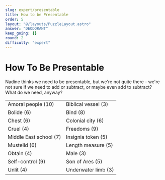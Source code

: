 ```yaml
---
slug: expert/presentable
title: How to be Presentable
order: 5
layout: "@/layouts/PuzzleLayout.astro"
answer: "DEODORANT"
keep_going: {}
round: 2
difficulty: "expert"
---
```


# How To Be Presentable

<div class="italic" style={{fontFamily: "DM Mono, sans-serif"}}>
  Nadine thinks we need to be presentable, but we're not quite there - we're not sure if we need to
  add or subtract, or maybe even add to subtract? What do we need, anyway?
</div>

<table>
  <tr>
    <td class="border-2">Amoral people (10)</td>
    <td class="border-2">Biblical vessel (3)</td>
  </tr>
  <tr>
    <td class="border-2">Bolide (6)</td>
    <td class="border-2">Bind (8)</td>
  </tr>
  <tr>
    <td class="border-2">Chest (6)</td>
    <td class="border-2">Colonial city (6)</td>
  </tr>
  <tr>
    <td class="border-2">Cruel (4)</td>
    <td class="border-2">Freedoms (9)</td>
  </tr>
  <tr>
    <td class="border-2">Middle East school (7)</td>
    <td class="border-2">Insignia token (5)</td>
  </tr>
  <tr>
    <td class="border-2">Mustelid (6)</td>
    <td class="border-2">Length measure (5)</td>
  </tr>
  <tr>
    <td class="border-2">Obtain (4)</td>
    <td class="border-2">Male (3)</td>
  </tr>
  <tr>
    <td class="border-2">Self-control (9)</td>
    <td class="border-2">Son of Ares (5)</td>
  </tr>
  <tr>
    <td class="border-2">Unlit (4)</td>
    <td class="border-2">Underwater limb (3)</td>
  </tr>
</table>
